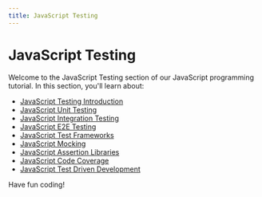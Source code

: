 ```yaml
---
title: JavaScript Testing
---
```


# JavaScript Testing

Welcome to the JavaScript Testing section of our JavaScript programming tutorial. In this section, you'll learn about:

- [JavaScript Testing Introduction](./0-javascript-testing-introduction.mdx)
- [JavaScript Unit Testing](./1-javascript-unit-testing.mdx)
- [JavaScript Integration Testing](./2-javascript-integration-testing.mdx)
- [JavaScript E2E Testing](./3-javascript-e2e-testing.mdx)
- [JavaScript Test Frameworks](./4-javascript-test-frameworks.mdx)
- [JavaScript Mocking](./5-javascript-mocking.mdx)
- [JavaScript Assertion Libraries](./6-javascript-assertion-libraries.mdx)
- [JavaScript Code Coverage](./7-javascript-code-coverage.mdx)
- [JavaScript Test Driven Development](./8-javascript-test-driven-development.mdx)

Have fun coding!